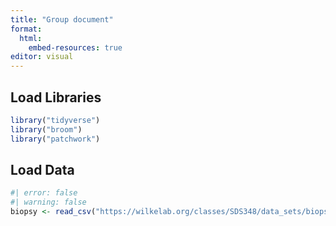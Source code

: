 ```yaml
---
title: "Group document"
format: 
  html: 
    embed-resources: true
editor: visual
---
```


## Load Libraries

```r
library("tidyverse")
library("broom")
library("patchwork")
```

## Load Data

```r
#| error: false
#| warning: false
biopsy <- read_csv("https://wilkelab.org/classes/SDS348/data_sets/biopsy.csv")
```
